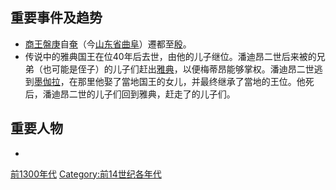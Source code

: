 {{DecadeTOC|-1309}}

== 重要事件及趋势 ==
* [[商朝君主列表|商王]][[盤庚|盤庚]]自[[奄|奄]]（今[[山东省|山东省]][[曲阜|曲阜]]）遷都至[[殷|殷]]。
* 传说中的雅典国王{{link-en|塞克罗普斯二世|Cecrops II}}在位40年后去世，由他的儿子{{link-en|潘迪昂二世|Pandion II}}继位。潘迪昂二世后来被{{link-en|塞克罗普斯二世|Cecrops II}}的兄弟（也可能是侄子）{{link-en|梅蒂昂|Metion}}的儿子们赶出[[雅典|雅典]]，以便梅蒂昂能够掌权。潘迪昂二世逃到[[墨伽拉|墨伽拉]]，在那里他娶了當地国王的女儿，并最终继承了當地的王位。他死后，潘迪昂二世的儿子们回到雅典，赶走了{{link-en|梅蒂昂|Metion}}的儿子们。

== 重要人物 ==
*

{{世紀|-14}}
{{世紀|-13}}

[[Category:前1300年代|]]
[[Category:前14世纪各年代|Category:前14世纪各年代]]